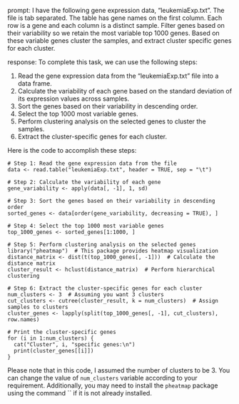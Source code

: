prompt:
I have the following gene expression data, "leukemiaExp.txt". The file is tab separated. The table has gene names on the first column. Each row is a gene and each column is a distinct sample. Filter genes based on their variability so we retain the most variable top 1000 genes. Based on these variable genes cluster the samples, and extract cluster specific genes for each cluster.

response:
To complete this task, we can use the following steps:

1. Read the gene expression data from the "leukemiaExp.txt" file into a data frame.
2. Calculate the variability of each gene based on the standard deviation of its expression values across samples.
3. Sort the genes based on their variability in descending order.
4. Select the top 1000 most variable genes.
5. Perform clustering analysis on the selected genes to cluster the samples.
6. Extract the cluster-specific genes for each cluster.

Here is the code to accomplish these steps:

```
# Step 1: Read the gene expression data from the file
data <- read.table("leukemiaExp.txt", header = TRUE, sep = "\t")

# Step 2: Calculate the variability of each gene
gene_variability <- apply(data[, -1], 1, sd)

# Step 3: Sort the genes based on their variability in descending order
sorted_genes <- data[order(gene_variability, decreasing = TRUE), ]

# Step 4: Select the top 1000 most variable genes
top_1000_genes <- sorted_genes[1:1000, ]

# Step 5: Perform clustering analysis on the selected genes
library("pheatmap")  # This package provides heatmap visualization
distance_matrix <- dist(t(top_1000_genes[, -1]))  # Calculate the distance matrix
cluster_result <- hclust(distance_matrix)  # Perform hierarchical clustering

# Step 6: Extract the cluster-specific genes for each cluster
num_clusters <- 3  # Assuming you want 3 clusters
cut_clusters <- cutree(cluster_result, k = num_clusters)  # Assign samples to clusters
cluster_genes <- lapply(split(top_1000_genes[, -1], cut_clusters), row.names)

# Print the cluster-specific genes
for (i in 1:num_clusters) {
  cat("Cluster", i, "specific genes:\n")
  print(cluster_genes[[i]])
}
```

Please note that in this code, I assumed the number of clusters to be 3. You can change the value of `num_clusters` variable according to your requirement. Additionally, you may need to install the `pheatmap` package using the command `` if it is not already installed.
